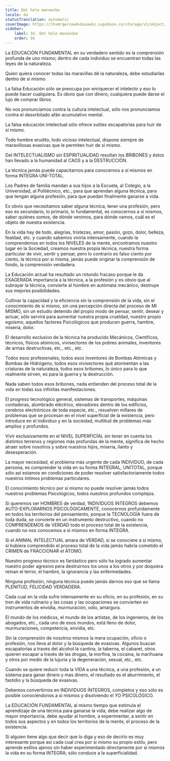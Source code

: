 ```yaml
---
title: Det hele menneske
locale: da
statusTranslation: automatic
coverImage: https://lhvmrqwrcowdvduuaukz.supabase.co/storage/v1/object/public/strapi-uploads/small_cover-educacion-fundamental.webp-2d51a7828a2b1309555be27f7e2a61a0.webp
sidebar:
    label: 34. Det hele menneske
    order: 34
---
```

La EDUCACIÓN FUNDAMENTAL en su verdadero sentido es la comprensión profunda de uno mismo; dentro de cada individuo se encuentran todas las leyes de la naturaleza.

Quien quiera conocer todas las maravillas dé la naturaleza, debe estudiarlas dentro de sí mismo.

La falsa Educación sólo se preocupa por enriquecer el intelecto y eso lo puede hacer cualquiera. Es obvio que con dinero, cualquiera puede darse el lujo de comprar libros.

No nos pronunciamos contra la cultura intelectual, sólo nos pronunciamos contra el desorbitado afán acumulativo mental.

La falsa educación intelectual sólo ofrece sutiles escapatorias para huir de sí mismo.

Todo hombre erudito, todo vicioso intelectual, dispone siempre de maravillosas evasivas que le permiten huir de sí mismo.

Del INTELECTUALISMO sin ESPIRITUALIDAD resultan los BRIBONES y éstos han llevado a la humanidad al CAOS y a la DESTRUCCIÓN.

La técnica jamás puede capacitarnos para conocernos a sí mismos en forma INTEGRA UNÍ-TOTAL.

Los Padres de familia mandan a sus hijos a la Escuela, al Colegio, a la Universidad, al Politécnico, etc., para que aprendan alguna técnica, para que tengan alguna profesión, para que puedan finalmente ganarse a vida.

Es obvio que necesitamos saber alguna técnica, tener una profesión, pero eso es secundario, lo primario, lo fundamental, es conocernos a sí mismos, saber quiénes somos, de dónde venimos, para dónde vamos, cuál es el objeto de nuestra existencia.

En la vida hay de todo, alegrías, tristezas, amor, pasión, gozo, dolor, belleza, fealdad, etc. y cuando sabemos vivirla intensamente, cuando la comprendemos en todos los NIVELES de la mente, encontramos nuestro lugar en la Sociedad, creamos nuestra propia técnica, nuestra forma particular de vivir, sentir y pensar, pero lo contrario es falso ciento por ciento, la técnica por si misma, jamás puede originar la comprensión de fondo, la comprensión verdadera.

La Educación actual ha resultado un rotundo fracaso porque le da EXAGERADA importancia a la técnica, a la profesión y es obvio que al subrayar la técnica, convierte al hombre en autómata mecánico, destruye sus mejores posibilidades.

Cultivar la capacidad y la eficiencia sin la comprensión de la vida, sin el conocimiento de si mismo, sin una percepción directa del proceso de MI MISMO, sin un estudio detenido del propio modo de pensar, sentir, desear y actuar, sólo servirá para aumentar nuestra propia crueldad, nuestro propio egoísmo, aquellos factores Psicológicos que producen guerra, hambre, miseria, dolor.

El desarrollo exclusivo de la técnica ha producido Mecánicos, Científicos, técnicos, físicos atómicos, vivisectores de los pobres animales, inventores de armas destructivas, etc., etc., etc.

Todos esos profesionales, todos esos inventores de Bombas Atómicas y Bombas de Hidrógeno, todos esos vivisectores qué atormentan a las criaturas de la naturaleza, todos esos bribones, lo único para lo que realmente sirven, es para la guerra y la destrucción.

Nada saben todos esos bribones, nada entienden del proceso total de la vida en todas sus infinitas manifestaciones.

El progreso tecnológico general, sistemas de transportes, máquinas contadoras, alumbrado eléctrico, elevadores dentro de los edificios, cerebros electrónicos de toda especie, etc., resuelven millares de problemas que se procesan en el nivel superficial de la existencia, pero introduce en el individuo y en la sociedad, multitud de problemas más amplios y profundos.

Vivir exclusivamente en el NIVEL SUPERFICÍAL sin tener en cuenta los distintos terrenos y regiones más profundas de la mente, significa de hecho atraer sobre nosotros y sobre nuestros hijos, miseria, llanto y desesperación.

La mayor necesidad, el problema más urgente de cada INDIVIDUO, de cada persona, es comprender la vida en su forma INTEGRAL, UNITOTAL, porque sólo así estamos en condiciones de poder resolver satisfactoriamente todos nuestros íntimos problemas particulares.

El conocimiento técnico por sí mismo no puede resolver jamás todos nuestros problemas Psicológicos, todos nuestros profundos complejos.

Si queremos ser HOMBRES de verdad, 1NDIVIDUOS INTEGROS debemos AUTO-EXPLORARNOS PSICOLÓGICAMENTE, conocernos profundamente en todos los territorios del pensamiento, porque la TECNOLOGÍA fuera de toda duda, se convierte en un instrumento destructivo, cuando no COMPRENDEMOS de VERDAD todo el proceso total de la existencia, cuando no nos conocemos a si mismos en forma INTEGRA.

Si el ANIMAL INTELECTUAL amara de VERDAD, si se conociere a si mismo, si hubiera comprendido el proceso total de la vida jamás habría cometido el CRIMEN de FRACCIONAR el ÁTOMO.

Nuestro progreso técnico es fantástico pero sólo ha logrado aumentar nuestro poder agresivo pera destruirnos los unos a los otros y por doquiera reinan el terror, el hambre, la ignorancia y las enfermedades.

Ninguna profesión, ninguna técnica puede jamás darnos eso que se llama PLENITUD, FELICIDAD VERDADERA.

Cada cual en la vida sufre intensamente en su oficio, en su profesión, en su tren de vida rutinario y las cosas y las ocupaciones se convierten en instrumentos de envidia, murmuración, odio, amargura.

El mundo de los médicos, el mundo de los artistas, de los ingenieros, de los abogados, etc., cada uno de esos mundos, está lleno de dolor, murmuraciones, competencia, envidia, etc.

Sin la comprensión de nosotros mismos la mera ocupación, oficio o profesión, nos lleva al dolor y la búsqueda de evasivas. Algunos buscan escapatorias a través del alcohol la cantina, la taberna, el cabaret, otros quieren escapar a través de las drogas, la morfina, la cocaína, la marihuana y otros por medio de la lujuria y la degeneración, sexual, etc., etc.

Cuando se quiere reducir toda la VIDA a una técnica, a una profesión, a un sistema para ganar dinero y mas dinero, el resultado es el aburrimiento, el fastidio y la búsqueda de evasivas.

Debemos convertirnos en INDIVIDUOS ÍNTEGROS, completos y eso sólo es posible conociéndonos a si mismos y disolviendo el YO PSICOLÓGICO.

La EDUCACIÓN FUNDAMENTAL al mismo tiempo que estimula el aprendizaje de una técnica para ganarse la vida, debe realizar algo de mayor importancia, debe ayudar al hombre, a experimentar, a sentir en todos sus aspectos y en todos los territorios de la mente, el proceso de la existencia.

Si alguien tiene algo que decir que lo diga y eso de decirlo es muy interesante porque así cada cual crea por si mismo su propio estilo, pero aprende estilos ajenos sin haber experimentado directamente por sí mismos la vida en su forma INTEGRA; sólo conduce a la superficialidad.
